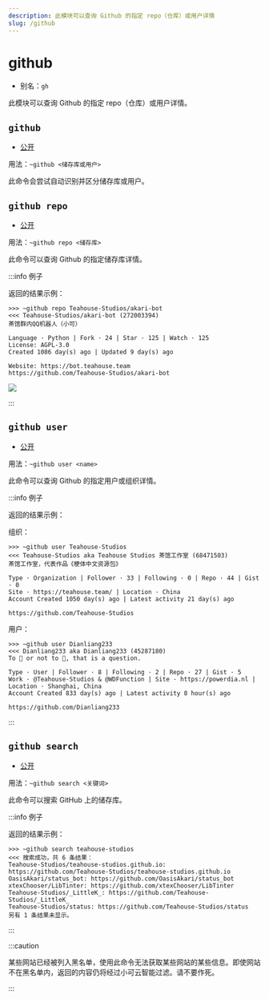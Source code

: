 ```yaml
---
description: 此模块可以查询 Github 的指定 repo（仓库）或用户详情
slug: /github
---
```


# github

- 别名：`gh`

此模块可以查询 Github 的指定 repo（仓库）或用户详情。



## `github`

- [公开](permissions)

用法：`~github <储存库或用户>`

此命令会尝试自动识别并区分储存库或用户。

## `github repo`

- [公开](permissions)

用法：`~github repo <储存库>`

此命令可以查询 Github 的指定储存库详情。

:::info 例子

返回的结果示例：

```
>>> ~github repo Teahouse-Studios/akari-bot
<<< Teahouse-Studios/akari-bot (272003394)
茶馆群内QQ机器人（小可）

Language · Python | Fork · 24 | Star · 125 | Watch · 125
License: AGPL-3.0
Created 1086 day(s) ago | Updated 9 day(s) ago

Website: https://bot.teahouse.team
https://github.com/Teahouse-Studios/akari-bot
```
![](https://s1.ax1x.com/2023/09/08/pPyIk01.png)

:::

## `github user`

- [公开](permissions)

用法：`~github user <name>`

此命令可以查询 Github 的指定用户或组织详情。

:::info 例子

返回的结果示例：

组织：

```
>>> ~github user Teahouse-Studios
<<< Teahouse-Studios aka Teahouse Studios 茶馆工作室 (68471503)
茶馆工作室，代表作品《梗体中文资源包》

Type · Organization | Follower · 33 | Following · 0 | Repo · 44 | Gist · 0
Site · https://teahouse.team/ | Location · China
Account Created 1050 day(s) ago | Latest activity 21 day(s) ago

https://github.com/Teahouse-Studios
```

用户：

```
>>> ~github user Dianliang233
<<< Dianliang233 aka Dianliang233 (45287180)
To 🐝 or not to 🐝, that is a question.

Type · User | Follower · 8 | Following · 2 | Repo · 27 | Gist · 5
Work · @Teahouse-Studios & @WDFunction | Site · https://powerdia.nl | Location · Shanghai, China
Account Created 833 day(s) ago | Latest activity 8 hour(s) ago

https://github.com/Dianliang233
```

:::

## `github search`

- [公开](permissions)

用法：`~github search <关键词>`

此命令可以搜索 GitHub 上的储存库。

:::info 例子

返回的结果示例：

```
>>> ~github search teahouse-studios
<<< 搜索成功，共 6 条结果：
Teahouse-Studios/teahouse-studios.github.io: https://github.com/Teahouse-Studios/teahouse-studios.github.io
OasisAkari/status_bot: https://github.com/OasisAkari/status_bot
xtexChooser/LibTinter: https://github.com/xtexChooser/LibTinter
Teahouse-Studios/_LittleK_: https://github.com/Teahouse-Studios/_LittleK_
Teahouse-Studios/status: https://github.com/Teahouse-Studios/status
另有 1 条结果未显示。
```

:::

:::caution

某些网站已经被列入黑名单，使用此命令无法获取某些网站的某些信息。即使网站不在黑名单内，返回的内容仍将经过小可云智能过滤。请不要作死。

:::